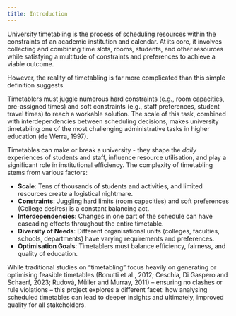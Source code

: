 ```yaml
---
title: Introduction
---
```


University timetabling is the process of scheduling resources within the constraints of an academic institution and calendar. At its core, it involves collecting and combining time slots, rooms, students, and other resources while satisfying a multitude of constraints and preferences to achieve a viable outcome. 

However, the reality of timetabling is far more complicated than this simple definition suggests.

Timetablers must juggle numerous hard constraints (e.g., room capacities, pre-assigned times) and soft constraints (e.g., staff preferences, student travel times) to reach a workable solution. The scale of this task, combined with interdependencies between scheduling decisions, makes university timetabling one of the most challenging administrative tasks in higher education (de Werra, 1997).

Timetables can make or break a university - they shape the *daily* experiences of students and staff, influence resource utilisation, and play a significant role in institutional efficiency. The complexity of timetabling stems from various factors:

* **Scale**: Tens of thousands of students and activities, and limited resources create a logistical nightmare.
* **Constraints**: Juggling hard limits (room capacities) and soft preferences (College desires) is a constant balancing act.
* **Interdependencies**: Changes in one part of the schedule can have cascading effects throughout the entire timetable.
* **Diversity of Needs**: Different organisational units (colleges, faculties, schools, departments) have varying requirements and preferences.
* **Optimisation Goals**: Timetablers must balance efficiency, fairness, and quality of education.

While traditional studies on "timetabling" focus heavily on generating or optimising feasible timetables (Bonutti et al., 2012; Ceschia, Di Gaspero and Schaerf, 2023; Rudová, Müller and Murray, 2011) – ensuring no clashes or rule violations – this project explores a different facet: how analysing scheduled timetables can lead to deeper insights and ultimately, improved quality for all stakeholders.